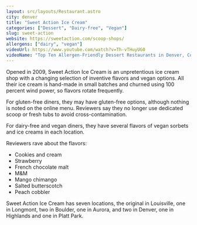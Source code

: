 ```yaml
---
layout: src/layouts/Restaurant.astro
city: denver
title: "Sweet Action Ice Cream"
categories: ["Dessert", "Dairy-free", "Vegan"]
slug: sweet-action
website: https://sweetaction.com/scoop-shops/
allergens: ["dairy", "vegan"]
videoUrl: https://www.youtube.com/watch?v=Th-vTHuyUG0
videoName: "Top Ten Allergen-Friendly Dessert Restaurants in Denver, Colorado"
---
```


Opened in 2009, Sweet Action Ice Cream is an unpretentious ice cream shop with a changing selection of inventive flavors and vegan options. All their ice cream is hand-made in small batches and churned using 100 percent wind power, so flavors rotate frequently.

For gluten-free diners, they may have gluten-free options, although nothing is noted on the online menu. Reviewers say they no longer use dedicated scoop or fresh tubs to avoid cross-contamination.

For dairy-free and vegan diners, they have several flavors of vegan sorbets and ice creams in each location.

Reviewers rave about the flavors:
* Cookies and cream
* Strawberry
* French chocolate malt
* M&M
* Mango chimango
* Salted butterscotch
* Peach cobbler

Sweet Action Ice Cream has seven locations, the original in Louisville, one in Longmont, two in Boulder, one in Aurora, and two in Denver, one in Highlands and one in Platt Park.
